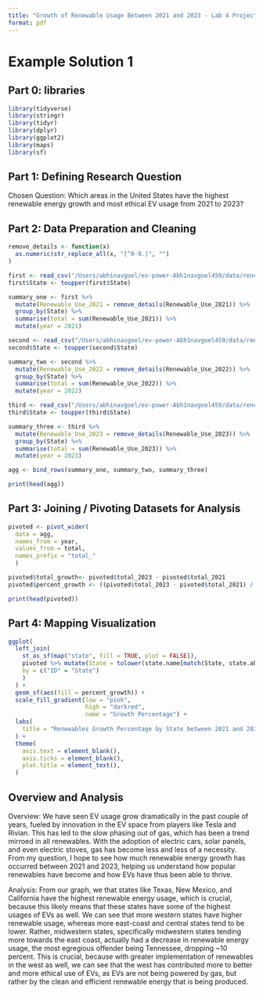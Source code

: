 ```yaml
---
title: "Growth of Renewable Usage Between 2021 and 2023 - Lab 4 Project Report"
format: pdf
---
```


# Example Solution 1

## **Part 0: libraries**

```r
library(tidyverse)
library(stringr)
library(tidyr)
library(dplyr)
library(ggplot2)
library(maps)
library(sf)

```

## **Part 1:** **Defining Research Question**

Chosen Question: Which areas in the United States have the highest renewable energy growth and most ethical EV usage from 2021 to 2023?

## **Part 2: Data Preparation and Cleaning**

```r
remove_details <- function(x) 
  as.numeric(str_replace_all(x, "[^0-9.]", "")
)

first <- read_csv("/Users/abhinavgoel/ev-power-Abh1navgoel459/data/renew-use-2021.csv")
first$State <- toupper(first$State)

summary_one <- first %>%
  mutate(Renewable_Use_2021 = remove_details(Renewable_Use_2021)) %>%
  group_by(State) %>%
  summarise(total = sum(Renewable_Use_2021)) %>%
  mutate(year = 2021)

second <- read_csv("/Users/abhinavgoel/ev-power-Abh1navgoel459/data/renew-use-2022.csv")
second$State <- toupper(second$State)

summary_two <- second %>%
  mutate(Renewable_Use_2022 = remove_details(Renewable_Use_2022)) %>%
  group_by(State) %>%
  summarise(total = sum(Renewable_Use_2022)) %>%
  mutate(year = 2022)

third <- read_csv("/Users/abhinavgoel/ev-power-Abh1navgoel459/data/renew-use-2023.csv")
third$State <- toupper(third$State)

summary_three <- third %>%
  mutate(Renewable_Use_2023 = remove_details(Renewable_Use_2023)) %>%
  group_by(State) %>%
  summarise(total = sum(Renewable_Use_2023)) %>%
  mutate(year = 2023)

agg <- bind_rows(summary_one, summary_two, summary_three)

print(head(agg))

```

## **Part 3: Joining / Pivoting Datasets for Analysis**

```r
pivoted <- pivot_wider(
  data = agg,
  names_from = year,
  values_from = total,
  names_prefix = "total_"
  )

pivoted$total_growth<- pivoted$total_2023 - pivoted$total_2021
pivoted$percent_growth <- ((pivoted$total_2023 - pivoted$total_2021) / pivoted$total_2021) * 100

print(head(pivoted))

```

## **Part 4: Mapping Visualization**

```r
ggplot(
  left_join(
    st_as_sf(map("state", fill = TRUE, plot = FALSE)),
    pivoted %>% mutate(State = tolower(state.name[match(State, state.abb)])),
    by = c("ID" = "State")
    )
  ) +
  geom_sf(aes(fill = percent_growth)) +
  scale_fill_gradient(low = "pink", 
                      high = "darkred",
                      name = "Growth Percentage") +
  labs(
    title = "Renewables Growth Percentage by State between 2021 and 2023",
  ) +
  theme(
    axis.text = element_blank(),
    axis.ticks = element_blank(),
    plot.title = element_text(),
  )
```

## **Overview and Analysis**
Overview: We have seen EV usage grow dramatically in the past couple of years, fueled by innovation in the EV space from players like Tesla and Rivian. This has led to the slow phasing out of gas, which has been a trend mirroed in all renewables. With the adoption of electric cars, solar panels, and even electric stoves, gas has become less and less of a necessity. From my question, I hope to see how much renewable energy growth has occurred between 2021 and 2023, helping us understand how popular renewables have become and how EVs have thus been able to thrive. 

Analysis: From our graph, we that states like Texas, New Mexico, and California have the highest renewable energy usage, which is crucial, because this likely means that these states have some of the highest usages of EVs as well. We can see that more western states have higher renewable usage, whereas more east-coast and central states tend to be lower. Rather, midwestern states, specifically midwestern states tending more towards the east coast, actually had a decrease in renewable energy usage, the most egregious offender being Tennessee, dropping ~10 percent. This is crucial, because with greater implementation of renewables in the west as well, we can see that the west has contributed more to better and more ethical use of EVs, as EVs are not being powered by gas, but rather by the clean and efficient renewable energy that is being produced. 
